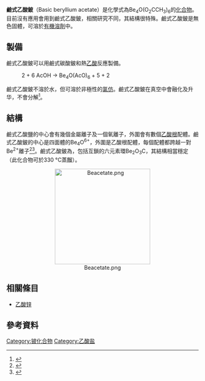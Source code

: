 {{Chembox
| Verifiedfields = changed
| Watchedfields = changed
| verifiedrevid = 450708458
| ImageFile = Basic-beryllium-acetate-3D-balls.png
| ImageSize = 240
| ImageAlt = Beacetate.png
| SystematicName = Hexakis(μ-acetato)-μ(sup 4)-oxotetraberyllium
| OtherNames = 鹼式乙酸鈹<BR>Beryllium oxyacetate<BR>Beryllium oxide acetate
|Section1={{Chembox Identifiers
| CASNo_Ref = {{cascite|correct|CAS}}
| CASNo = 19049-40-2
| PubChem = 3035396
| ChemSpiderID_Ref = {{chemspidercite|changed|chemspider}}
| ChemSpiderID = 2299653
| EINECS = 242-785-4
| SMILES = }}
|Section2={{Chembox Properties
| Formula = {{chem|C|12|H|18|Be|4|O|13}}
| MolarMass = 406.3122
| Appearance = 無色
| Density =
| MeltingPtC = 285
| MeltingPt_notes =
| BoilingPtC = 330
| BoilingPt_notes =
| pKa =
| SolubleOther = 溶
| Solvent = 氯仿}}
|Section3={{Chembox Hazards
| MainHazards =
| FlashPt =
| AutoignitionPt =
| REL = Ca C 0.0005 mg/m<sup>3</sup> (as Be)<ref name=PGCH/>
| PEL = TWA（時量平均濃度） 0.002 mg/m<sup>3</sup><br/>C 0.005 mg/m<sup>3</sup>（30分鐘），最高濃度為0.025 mg/m<sup>3</sup>（和Be一樣）<ref name=PGCH>{{PGCH|0054}}</ref>
| IDLH =  Ca [4 mg/m<sup>3</sup> (as Be)]<ref name=PGCH/>
 }}
}}

'''鹼式乙酸鈹'''（Basic beryllium acetate）是化學式為Be<sub>4</sub>O(O<sub>2</sub>CCH<sub>3</sub>)<sub>6</sub>的[[化合物|化合物]]。目前沒有應用會用到鹼式乙酸鈹，相關研究不同，其結構很特殊。鹼式乙酸鈹是無色固體，可溶於[[有機溶劑|有機溶劑]]中。

==製備==
鹼式乙酸鈹可以用鹼式碳酸鈹和熱[[乙酸|乙酸]]反應製備。

: 2 {{Chem|Be|2|CO|3|(OH)|2}} + 6 AcOH → Be<sub>4</sub>O(AcO)<sub>6</sub> + 5 {{Chem|H|2|O}} + 2 {{Chem|CO|2}}

鹼式乙酸鈹不溶於水，但可溶於非極性的[[氯仿|氯仿]]。鹼式乙酸鈹在真空中會融化及升华，不會分解<ref>
{{cite book
 |last1=Moeller |first1=T.
 |year=1950
 |chapter=Basic Beryllium Derivatives of Organic Acids
 |editor1-last=Audrieth |editor1-first=L. F.
 |title=Inorganic Syntheses, Volume 3
 |url=https://archive.org/details/inorganicsynthes03audr |pages=[https://archive.org/details/inorganicsynthes03audr/page/4 4]
 |publisher=[[約翰威立|John Wiley & Sons]]
 |doi=10.1002/9780470132340.ch2
 |isbn=978-0-470-13234-0
}}</ref>。

==結構==
鹼式乙酸鹽的中心會有幾個金屬離子及一個氧離子，外圍會有數個[[乙酸根|乙酸根]]配體。鹼式乙酸鈹的中心是四面體的Be<sub>4</sub>O<sup>6+</sup>，外圍是乙酸根配體，每個配體都跨越一對Be<sup>2+</sup>離子<ref>
{{cite journal
 |last1=William Henry Bragg |first1=W. H.
 |year=1923
 |title=Crystal Structure of Basic Beryllium Acetate
 |journal=[[Nature_(journal)|Nature]]
 |volume= 111|issue= 2790|pages=532
 |bibcode=1923Natur.111..532B
 |doi=10.1038/111532a0
}}</ref><ref>
{{cite journal
 |last1=[[萊納斯·鮑林|Pauling]] |first1=L.
 |last2=Sherman |first2=J.
 |year=1934
 |title=The Structure of the Carboxyl Group. II. The Crystal Structure of Basic Beryllium Acetate
 |journal=Proceedings of the National Academy of Sciences
 |volume=20 |issue=6 |pages=340
 |bibcode=1934PNAS...20..340P
 |doi=10.1073/pnas.20.6.340
}}</ref>。鹼式乙酸鈹為{{le|鑽石型網狀結構|diamondoid}}，包括互鎖的六元素環Be<sub>2</sub>O<sub>3</sub>C，其結構相當穩定（此化合物可於330 °C蒸餾）。
<center>[[File:Beacetate.png|250px]] </center>

==相關條目==
* [[乙酸锌|乙酸锌]]

==參考資料==
{{reflist}}

{{clear}}
{{铍化合物}}
{{乙酸盐}}

[[Category:铍化合物|Category:铍化合物]]
[[Category:乙酸盐|Category:乙酸盐]]
